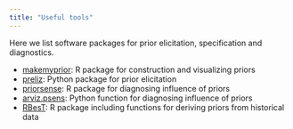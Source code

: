 ```yaml
---
title: "Useful tools"
---
```


Here we list software packages for prior elicitation, specification and diagnostics.

- [makemyprior](https://github.com/ingebogh/makemyprior): R package for construction and visualizing priors
- [preliz](https://preliz.readthedocs.io/en/latest/): Python package for prior elicitation
- [priorsense](https://n-kall.github.io/priorsense/index.html): R package for diagnosing influence of priors
- [arviz.psens](https://python.arviz.org/en/latest/api/generated/arviz.psens.html): Python function for diagnosing influence of priors
- [RBesT](https://opensource.nibr.com/RBesT/index.html): R package including functions for deriving priors from historical data



